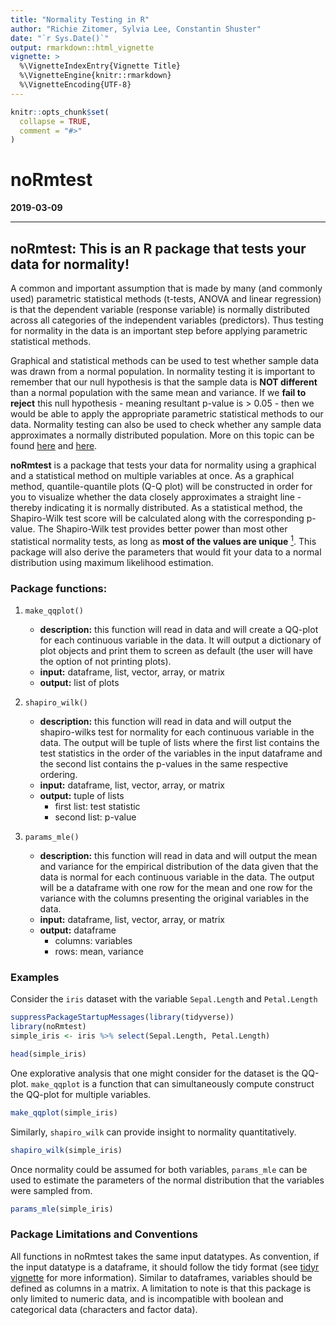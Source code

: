 ```yaml
---
title: "Normality Testing in R"
author: "Richie Zitomer, Sylvia Lee, Constantin Shuster"
date: "`r Sys.Date()`"
output: rmarkdown::html_vignette
vignette: >
  %\VignetteIndexEntry{Vignette Title}
  %\VignetteEngine{knitr::rmarkdown}
  %\VignetteEncoding{UTF-8}
---
```


```r
knitr::opts_chunk$set(
  collapse = TRUE,
  comment = "#>"
)
```

# noRmtest

**2019-03-09**

------

## noRmtest: This is an R package that tests your data for normality!

A common and important assumption that is made by many (and commonly used) parametric statistical methods (t-tests, ANOVA and linear regression) is that the dependent variable (response variable) is normally distributed across all categories of the independent variables (predictors). Thus testing for normality in the data is an important step before applying parametric statistical methods.

Graphical and statistical methods can be used to test whether sample data was drawn from a normal population. In normality testing it is important to remember that our null hypothesis is that the sample data is **NOT different** than a normal population with the same mean and variance. If we **fail to reject** this null hypothesis - meaning resultant p-value is > 0.05 - then we would be able to apply the appropriate parametric statistical methods to our data. Normality testing can also be used to check whether any sample data approximates a normally distributed population. More on this topic can be found [here](https://www.ncbi.nlm.nih.gov/pmc/articles/PMC3693611/) and [here](http://webspace.ship.edu/pgmarr/Geo441/Lectures/Lec%205%20-%20Normality%20Testing.pdf).

**noRmtest** is a package that tests your data for normality using a graphical and a statistical method on multiple variables at once. As a graphical method, quantile-quantile plots (Q-Q plot) will be constructed in order for you to visualize whether the data closely approximates a straight line - thereby indicating it is normally distributed. As a statistical method, the Shapiro-Wilk test score will be calculated along with the corresponding p-value. The Shapiro-Wilk test provides better power than most other statistical normality tests, as long as **most of the values are unique** [$^1$](https://www.graphpad.com/guides/prism/7/statistics/index.htm?stat_choosing_a_normality_test.htm). This package will also derive the parameters that would fit your data to a normal distribution using maximum likelihood estimation.

### Package functions: 

1. `make_qqplot()`

    - **description:** this function will read in data and will create a QQ-plot for each continuous variable in the data. It will output a dictionary of plot objects and print them to screen as default (the user will have the option of not printing plots).
    - **input:** dataframe, list, vector, array, or matrix
    - **output:** list of plots
    
2. `shapiro_wilk()`

    - **description:** this function will read in data and will output the shapiro-wilks test for normality for each continuous variable in the data. The output will be  tuple of lists where the first list contains the test statistics in the order of the variables in the input dataframe and the second list contains the p-values in the same respective ordering.   
    - **input:** dataframe, list, vector, array, or matrix
    - **output:** tuple of lists
        - first list: test statistic
        - second list: p-value
        
3. `params_mle()`

    - **description:** this function will read in data and will output the mean and variance for the empirical distribution of the data given that the data is normal for each continuous variable in the data. The output will be a dataframe with one row for the mean and one row for the variance with the columns presenting the original variables in the data.
    - **input:** dataframe, list, vector, array, or matrix
    - **output:** dataframe
        - columns: variables
        - rows: mean, variance

### Examples

Consider the `iris` dataset with the variable `Sepal.Length` and `Petal.Length`

```r
suppressPackageStartupMessages(library(tidyverse))
library(noRmtest)
simple_iris <- iris %>% select(Sepal.Length, Petal.Length)
```
```r
head(simple_iris)
```

One explorative analysis that one might consider for the dataset is the QQ-plot. `make_qqplot` is a function that can simultaneously compute construct the QQ-plot for multiple variables. 

```r
make_qqplot(simple_iris)
```

Similarly, `shapiro_wilk` can provide insight to normality quantitatively.

```r
shapiro_wilk(simple_iris)
```

Once normality could be assumed for both variables, `params_mle` can be used to estimate the parameters of the normal distribution that the variables were sampled from.

```r
params_mle(simple_iris)
```


### Package Limitations and Conventions

All functions in noRmtest takes the same input datatypes. As convention, if the input datatype is a dataframe, it should follow the tidy format (see [tidyr vignette](https://cran.r-project.org/web/packages/tidyr/vignettes/tidy-data.html) for more information). Similar to dataframes, variables should be defined as columns in a matrix. A limitation to note is that this package is only limited to numeric data, and is incompatible with boolean and categorical data (characters and factor data). 


